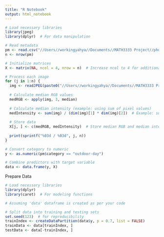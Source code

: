 ```yaml
---
title: "R Notebook"
output: html_notebook
---
```


```r
# Load necessary libraries
library(jpeg)
library(dplyr)  # For data manipulation

# Read metadata
pm <- read.csv("//Users//workingyahya//Documents//MATH3333 Project//photoMetaData.csv")
n <- nrow(pm)

# Initialize matrices
X <- matrix(NA, ncol = 4, nrow = n)  # Increase ncol to 4 for additional column

# Process each image
for (j in 1:n) {
  img <- readJPEG(paste0("//Users//workingyahya//Documents//MATH3333 Project//columbiaImages//", pm$name[j]))
  
  # Calculate median RGB values
  medRGB <- apply(img, 3, median)
  
  # Calculate median intensity (example: using sum of pixel values)
  medIntensity <- sum(img) / (dim(img)[1] * dim(img)[2])  # Example: sum of pixel values divided by total pixels
  
  # Store data
  X[j, ] <- c(medRGB, medIntensity)  # Store median RGB and median intensity
  
  print(sprintf("%03d / %03d", j, n))
}

# Convert category to numeric
y <- as.numeric(pm$category == "outdoor-day")

# Combine predictors with target variable
data <- data.frame(y, X)
```
Prepare Data
```r
# Load necessary libraries
library(dplyr)
library(caret)  # For modeling functions

# Assuming 'data' dataframe is created as per your code

# Split data into training and testing sets
set.seed(123)  # for reproducibility
trainIndex <- createDataPartition(data$y, p = 0.7, list = FALSE)
trainData <- data[trainIndex, ]
testData <- data[-trainIndex, ]
```